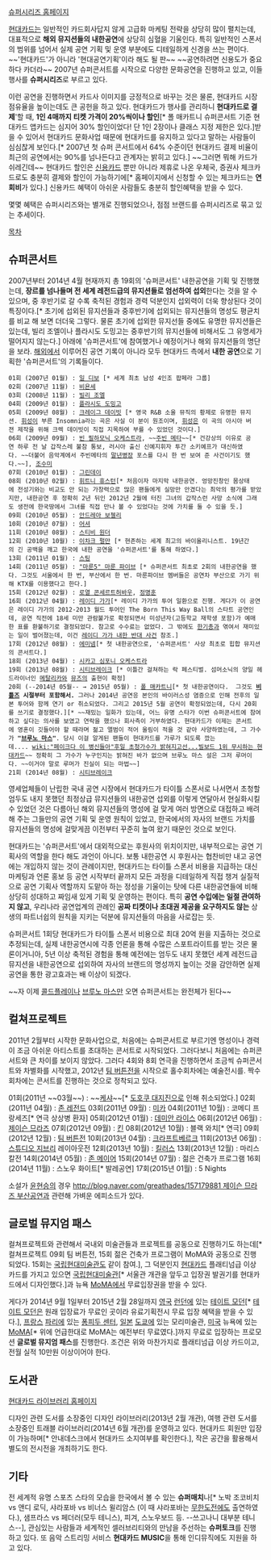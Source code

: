 [http://www.superseries.kr/ 슈퍼시리즈 홈페이지]

[[현대카드]]는 일반적인 카드회사답지 않게 고급화 마케팅 전략을 상당히 많이 펼치는데, 대표적으로 '''해외 뮤지션들의 내한공연'''에 상당히 심혈을 기울인다. 특히 일반적인 스폰서의 범위를 넘어서 실제 공연 기획 및 운영 부분에도 디테일하게 신경을 쓰는 편이다. ~~'현대카드'가 아니라 '현대공연기획'이라 해도 될 판~~ ~~공연하려면 신용도가 중요하다 카더라~~ 2007년 슈퍼콘서트를 시작으로 다양한 문화공연을 진행하고 있고, 이들 행사를 '''슈퍼시리즈'''로 부르고 있다.

이런 공연을 진행하면서 카드사 이미지를 긍정적으로 바꾸는 것은 물론, 현대카드 시장점유율을 높이는데도 큰 공헌을 하고 있다. 현대카드가 행사를 관리하니 '''현대카드로 결제''''할 때, '''1인 4매까지 티켓 가격이 20%씩이나 할인'''[* 폴 매카트니 슈퍼콘서트 기준 현대카드 앱카드는 심지어 30% 할인이었다! 단 1인 2장이나 클래스 지정 제한은 있다.]받을 수 있어서 현대카드 문화사업 때문에 현대카드를 유지하고 있다고 말하는 사람들이 심심찮게 보인다.[* 2007년 첫 슈퍼 콘서트에서 64% 수준이던 현대카드 결제 비율이 최근의 공연에서는 90%를 넘나든다고 관계자는 밝히고 있다.] ~~그러면 뭐해 카드가 쉬레긴데~~ 현대카드 할인은 [[신용카드]] 뿐만 아니라 제휴로 나온 우체국, 증권사 체크카드로도 충분히 결제와 할인이 가능하기에[* 홈페이지에서 신청할 수 있는 체크카드는 '''연회비'''가 있다.] 신용카드 혜택이 아쉬운 사람들도 충분히 할인혜택을 받을 수 있다.

몇몇 혜택은 슈퍼시리즈와는 별개로 진행되었으나, 점점 브랜드를 슈퍼시리즈로 묶고 있는 추세이다.

[[목차]]

== 슈퍼콘서트 ==
2007년부터 2014년 4월 현재까지 총 19회의 '슈퍼콘서트' 내한공연을 기획 및 진행했는데, '''장르를 넘나들며 전 세계 레전드급의 뮤지션들로 엄선하여 섭외'''한다는 것을 알 수 있으며, 중 후반기로 갈 수록 축적된 경험과 경력 덕분인지 섭외력이 더욱 향상된다 것이 특징이다.[* 초기에 섭외된 뮤지션들과 중후반기에 섭외되는 뮤지션들의 명성도 평균치를 비교 해 보면 더더욱 그렇다. 물론 초기에 섭외한 뮤지선들 중에도 유명한 뮤지션들은 있는데, 빌리 조엘이나 플라시도 도밍고는 중후반기의 뮤지선들에 비해서도 그 유명세가 떨어지지 않는다.] 아래에 '슈퍼콘서트'에 참여했거나 예정이거나 해외 뮤지션들의 명단을 보라. [[해외]]에서 이루어진 공연 기록이 아니라 모두 현대카드 측에서 '''내한 공연'''으로 기획한 '슈퍼콘서트'의 기록들이다. 

 01회 (2007년 01월) : [[일 디보]] [* 세계 최초 남성 4인조 팝페라 그룹] 
 02회 (2007년 11월) : [[비욘세]]
 03회 (2008년 11월) : [[빌리 조엘]]        
 04회 (2009년 01월) : [[플라시도 도밍고]] 
 05회 (2009년 08월) : [[크레이그 데이빗]] [* 영국 R&B 소울 뮤직의 황제로 유명한 뮤지션. [[휘성]]이 부른 Insomnia라는 곡은 사실 이 분이 원조이며, [[휘성]]은 이 곡의 아시아 버젼 제작을 위해 크렉 데이빗이 직접 지목하여 부를 수 있었던 것이다.] 
 06회 (2009년 09월) : [[빈 필하모닉 오케스트라]], ~~[[주빈 메타]]~~[* 건강상의 이유로 공연 하루 전 날 갑작스레 불참 통보, 러시아 출신 신예지휘자 투간 소키예프가 대신하였다. ~~더불어 음악계에서 주빈메타의 [[말년병장]] 포스를 다시 한 번 보여 준 사건이기도 했다.~~], [[조수미]]
 07회 (2010년 01월) : [[그린데이]]
 08회 (2010년 02월) : [[휘트니 휴스턴]][* 처음이자 마지막 내한공연. 엉망진창인 몸상태에 전성기와는 비교도 안 되는 가창력으로 많은 팬들에게 실망만 안겼다는 최악의 평가를 받았지만, 내한공연 후 정확히 2년 뒤인 2012년 2월에 터진 그녀의 갑작스런 사망 소식에 그래도 생전에 한국땅에서 그녀를 직접 만나 볼 수 있었다는 것에 가치를 둘 수 있을 듯.]
 09회 (2010년 05월) : [[안드레아 보첼리]]
 10회 (2010년 07월) : [[어셔]]
 11회 (2010년 08월) : [[스티비 원더]]
 12회 (2010년 10월) : [[이차크 펄만]] [* 현존하는 세계 최고의 바이올리니스트. 19년간의 긴 공백을 깨고 한국에 내한 공연을 '슈퍼콘서트'를 통해 하였다.] 
 13회 (2011년 01월) : [[스팅]]
 14회 (2011년 05월) : [["마룬5" 마룬 파이브]] [* 슈퍼콘서트 최초로 2회의 내한공연을 했다. 그것도 서울에서 한 번, 부산에서 한 번. 마룬파이브 멤버들은 공연차 부산으로 가기 위해 KTX를 이용했다고 한다.] 
 15회 (2012년 02월) : [[로열 콘세르트허바우]], [[정명훈]]
 16회 (2012년 04월) : [[레이디 가가]][* 레이디 가가의 투어 일환으로 진행. 게다가 이 공연은 레이디 가가의 2012-2013 월드 투어인 The Born This Way Ball의 스타트 공연인데, 공연 직전에 18세 미만 관람불가로 확정되면서 미성년자(고등학교 재학생 포함)가 예매한 표를 환불하기로 결정되었다. 참고로 수수료는 없었다. 그 밖에도 [[한기총]]과 엮여서 재미있는 일이 벌어졌는데, 이건 [[레이디 가가 내한 반대 사건]] 참조.]
 17회 (2012년 08월) : [[에미넴]][* 첫 내한공연으로, '슈퍼콘서트' 사상 최초로 힙합 뮤지션의 콘서트다.]
 18회 (2013년 04월) : [[시카고 심포니 오케스트라]]
 19회 (2013년 08월) : [[시티브레이크]] [* 이틀간 걸쳐하는 락 페스티벌. 섬머소닉의 양일 헤드라이너인 [[메탈리카]]와 [[뮤즈]]의 출현이 확정]
 20회 (--2014년 05월-- → 2015년 05월) : [[폴 매카트니]][* 첫 내한공연이다.  그것도 '''[[비틀즈]] 시절부터 포함해서.''' 그러나 2014년 공연응 본인의 바이러스성 염증으로 인해 전후의 일본 투어와 함께 연기 or 취소되었다. 그리고 2015년 5월 공연이 확정되었는데, 다시 20회를 쓰기로 결정했다.][* ~~재밌는 일화가 있는데, 어느 유명 스타가 이번 슈퍼콘서트에 참여하고 싶다는 의사를 보였고 연락을 했으나 회사측이 거부하였다. 현대카드가 이제는 콘서트에 영혼이 깃들어야 할 때라며 젊고 앨범이 적어 울림이 적을 것 같아 사양하였는데, 그 가수가 '''"[[브루노 마스]]"'''. 당시 이걸 알게된 팬들이 현대카드를 가루가 되도록 깠는데.... [[wiki:"페이크다 이 병신들아"후일 초청가수가 밝혀지고선...]][http://bbs2.ruliweb.daum.net/gaia/do/ruliweb/default/community/325/read?articleId=20820610&objCate1=&bbsId=G005&searchKey=subjectNcontent&itemGroupId=&itemId=143&sortKey=depth&searchValue=%ED%98%84%EB%8C%80&platformId=&pageIndex=1 빌보드 1위 무시하는 현대카드]~~ 정확히 그 가수가 누구인지는 밝혀진 바가 없으며 브루노 마스 설은 그저 루머이다. ~~이거야 말로 루머가 진실이 되는 마법~~]
 21회 (2014년 08월) : [[시티브레이크]]

영세업체들이 난립한 국내 공연 시장에서 현대카드가 타이틀 스폰서로 나서면서 초청할 엄두도 내지 못했던 최정상급 뮤지션들의 내한공연 섭외를 이렇게 연달아서 현실화시킬 수 있었던 것은 다름아닌 해외 뮤지션들의 명성에 걸 맞게 여러 방면으로 대접하고 배려해 주는 그들만의 공연 기획 및 운영 원칙이 있었고, 한국에서의 자사의 브랜드 가치를 뮤지션들의 명성에 걸맞게끔 이전부터 꾸준히 높여 왔기 때문인 것으로 보인다. 

현대카드는 '슈퍼콘서트'에서 대외적으로는 후원사의 위치이지만, 내부적으로는 공연 기획사의 역할을 한다 해도 과언이 아니다. 보통 내한공연 시 후원사는 협찬비만 내고 공연에는 개입하지 않는 것이 관례이지만, 현대카드는 타이틀 스폰서 비용을 지급하는 대신 마케팅과 언론 홍보 등 공연 시작부터 끝까지 모든 과정을 디테일하게 직접 챙겨 실질적으로 공연 기획사 역할까지 도맡아 하는 정성을 기울이는 탓에 다른 내한공연들에 비해 상당히 성대하고 짜임새 있게 기획 및 운영하는 편이다. 특히 '''공연 수입에는 일절 관여하지 않고''', 우리나라 공연업계의 관례인 '''공짜 티켓이나 초대권 제공을 요구하지도 않는''' 상생의 파트너쉽의 원칙을 지키는 덕분에 뮤지션들의 마음을 사로잡는 듯. 

슈퍼콘서트 1회당 현대카드가 타이틀 스폰서 비용으로 최대 20억 원을 지출하는 것으로 추정되는데, 실제 내한공연시에 각종 언론을 통해 수많은 스포트라이트를 받는 것은 물론이거니아, 5년 이상 축적된 경험을 통해 예전에는 엄두도 내지 못했던 세계 레전드급 뮤지션을 내한공연으로 섭외하여 자사의 브랜드의 명성까지 높이는 것을 감안하면 실제 공연을 통한 광고효과는 배 이상이 되겠다. 

~~자 이제 [[콜드플레이]]나 [[브루노 마스]]만 오면 슈퍼콘서트는 완전체가 된다~~
== 컬쳐프로젝트 ==
2011년 2월부터 시작한 문화사업으로, 처음에는 슈퍼콘서트로 부르기엔 명성이나 경력이 조금 아쉬운 아티스트를 초대하는 콘서트로 시작되었다. 그러다보니 처음에는 슈퍼콘서트와 큰 차이를 보이지 않았다. 그러다 4회와 8회 연극을 진행하면서 조금씩 슈퍼콘서트와 차별화를 시작했고, 2012년 [[팀 버튼]]전을 시작으로 홀수회차에는 예술전시를. 짝수회차에는 콘서트를 진행하는 것으로 정착되고 있다.

01회(2011년 ~~03월~~) : ~~[[케샤]]~~[* [[도호쿠 대지진]]으로 인해 취소되었다.]
02회(2011년 04월) : [[존 레전드]]
03회(2011년 09월) : [[미카]]
04회(2011년 10월) : 코메디 프랑세즈[* 연극 상상병 환자]
05회(2012년 01월) : [[데미안 라이스]]
06회(2012년 06월) : [[제이슨 므라즈]]
07회(2012년 09월) : [[킨]]
08회(2012년 10월) : 블랙 와치[* 연극]
09회(2012년 12월) : [[팀 버튼]]전
10회(2013년 04월) : [[크라프트베르크]]
11회(2013년 06월) : [[스튜디오 지브리]] 레이아웃전
12회(2013년 10월) : [[킬러스]]
13회(2013년 12월) : 마리스칼전
14회(2014년 05월) : [[존 메이어]]
15회(2014년 07월) : 젊은 건축가 프로그램
16회(2014년 11월) : 스노우 화이트[* 발레공연]
17회(2015년 01월) : 5 Nights

소설가 [[윤현승]]의 경우 [[http://blog.naver.com/greathades/157179881 제이슨 므라즈 부산공연]]과 관련해 가벼운 에피소드가 있다. 

== 글로벌 뮤지엄 패스 ==
컬쳐프로젝트와 관련해서 국내외 미술관들과 프로젝트를 공동으로 진행하기도 하는데[* 컬쳐프로젝트 09회 팀 버튼전, 15회 젊은 건축가 프로그램이 MoMA와 공동으로 진행되었다. 15회는 [[국립현대미술관]]도 같이 참여.], 그 덕분인지 [[현대카드]] 플래티넘급 이상 카드를 가지고 있으면 [[국립현대미술관]][* 서울관 개관을 앞두고 입장권 발권기를 현대카드에서 디자인했다.]과 뉴욕 [[MoMA]]에서 무료입장권을 받을 수 있다.

게다가 2014년 9월 1일부터 2015년 2월 28일까지 [[영국]] [[런던]]에 있는 [[테이트 모던]][* [[테이트 모던]]은 원래 입장료가 무료인 곳이라 유료기획전시 무료 입장 혜택을 받을 수 있다.], [[프랑스]] [[파리]]에 있는 [[퐁피두 센터]], [[일본]] [[도쿄]]에 있는 모리미술관, [[미국]] 뉴욕에 있는  [[MoMA]][* 위에 언급한대로 MoMA는 예전부터 무료였다.]까지 무료로 입장하는 프로모션 '''글로벌 뮤지엄 패스'''를 진행한다. 조건은 위와 마찬가지로 플래티넘급 이상 카드이고, 전월 실적 10만원 이상이어야 한다.

== 도서관 ==
[http://library.hyundaicard.com/main.hdc 현대카드 라이브러리 홈페이지]

디자인 관련 도서를 소장중인 디자인 라이브러리(2013년 2월 개관), 여행 관련 도서를 소장중인 트래블 라이브러리(2014년 6월 개관)를 운영하고 있다. 현대카드 회원만 입장이 가능하며[* 안내데스크에서 현대카드 소지여부를 확인한다.], 작은 공간을 활용해서 별도의 전시전을 개최하기도 한다.

== 기타 ==
전 세계적 유명 스포츠 스타의 모습을 한국에서 볼 수 있는 '''슈퍼매치'''나[* 노박 조코비치 vs 앤디 로딕, 샤라포바 vs 비너스 윌리암스 (이 때 샤라포바는 [[무한도전]]에도 출연하였다.), 샘프라스 vs 페더러(모두 테니스), 피겨, 스노우보드 등. --쓰고나니 대부분 테니스--], 관심있는 사람들과 세계적인 셀러브리티와의 만남을 주선하는 '''슈퍼토크'''를 진행하고 있다. 또 음악 스트리밍 서비스 '''현대카드 MUSIC'''을 통해 인디뮤직에도 지원을 하고 있다.
